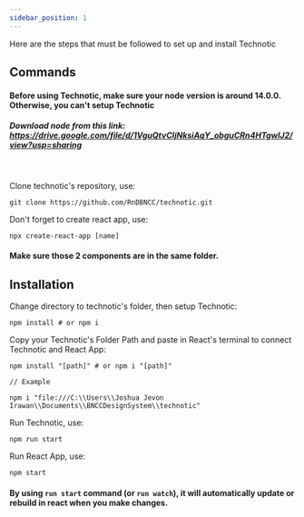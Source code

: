 ```yaml
---
sidebar_position: 1
---
```


Here are the steps that must be followed to set up and install Technotic

## Commands

#### Before using Technotic, make sure your node version is around 14.0.0. Otherwise, you can't setup Technotic
##### Download node from this link: https://drive.google.com/file/d/1VguQtvCIjNksiAqY_obguCRn4HTgwlJ2/view?usp=sharing

<br/>

Clone technotic's repository, use:

```
git clone https://github.com/RnDBNCC/technotic.git
```

Don't forget to create react app, use:
```
npx create-react-app [name]
```

#### Make sure those 2 components are in the same folder.

## Installation

Change directory to technotic's folder, then setup Technotic:

```
npm install # or npm i
```

Copy your Technotic's Folder Path and paste in React's terminal to connect Technotic and React App:

```
npm install "[path]" # or npm i "[path]"

// Example

npm i "file:///C:\\Users\\Joshua Jevon Irawan\\Documents\\BNCCDesignSystem\\technotic"

```

Run Technotic, use:

```
npm run start
```

Run React App, use:

```
npm start
```

#### By using ```run start``` command (or ```run watch```), it will automatically update or rebuild in react when you make changes.